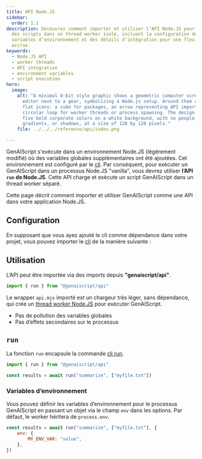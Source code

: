 ```yaml
---
title: API Node.JS
sidebar:
  order: 1.1
description: Découvrez comment importer et utiliser l’API Node.JS pour exécuter
  des scripts dans un thread worker isolé, incluant la configuration des
  variables d’environnement et des détails d’intégration pour une flexibilité
  accrue.
keywords:
  - Node.JS API
  - worker threads
  - API integration
  - environment variables
  - script execution
hero:
  image:
    alt: "A minimal 8-bit style graphic shows a geometric computer screen or code
      editor next to a gear, symbolizing a Node.js setup. Around them are simple
      flat icons: a cube for packages, an arrow representing API imports, and a
      circular loop for worker threads or process spawning. The design uses only
      five bold corporate colors on a white background, with no people, text,
      gradients, or shadows, at a size of 128 by 128 pixels."
    file: ../../../reference/api/index.png

---
```



GenAIScript s'exécute dans un environnement Node.JS (légèrement modifié) où des variables globales supplémentaires ont été ajoutées.
Cet environnement est configuré par le [cli](../../../reference/reference/cli/).
Par conséquent, pour exécuter un GenAIScript dans un processus Node.JS "vanilla", vous devrez utiliser
**l’API `run` de Node.JS**. Cette API charge et exécute un script GenAIScript dans un thread worker séparé.

Cette page décrit comment importer et utiliser GenAIScript comme une API dans votre application Node.JS.

## Configuration

En supposant que vous ayez ajouté le cli comme dépendance dans votre projet,
vous pouvez importer le [cli](../../../reference/reference/api/) de la manière suivante :

<PackageManagers pkg="genaiscript" dev />

## Utilisation

L’API peut être importée via des imports depuis **"genaiscript/api"**.

```js wrap
import { run } from "@genaiscript/api"
```

Le wrapper `api.mjs` importé est un chargeur très léger, sans dépendance,
qui crée un [thread worker Node.JS](https://nodejs.org/api/worker_threads.html) pour exécuter GenAIScript.

* Pas de pollution des variables globales
* Pas d’effets secondaires sur le processus

## `run`

La fonction `run` encapsule la commande [cli run](../../../reference/reference/cli/run/).

```js wrap
import { run } from "@genaiscript/api"

const results = await run("summarize", ["myfile.txt"])
```

### Variables d’environnement

Vous pouvez définir les variables d’environnement pour le processus GenAIScript en passant un objet via le champ `env` dans les options. Par défaut, le worker héritera de `process.env`.

```js wrap
const results = await run("summarize", ["myfile.txt"], {
    env: {
        MY_ENV_VAR: "value",
    },
})
```
